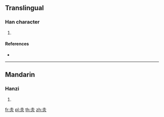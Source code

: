 {{character info/new}}
==Translingual==

===Han character===
{{Han char|rn=86|rad=火|as=03|sn=7|four=|canj=GF}}

# {{defn|Han|sort=火03}}

====References====
* {{Han ref|kx=0666.160|dkj=18877|dj=1075.210|hdz=32189.050|uh=707B|ud=28795}}

----

==Mandarin==

===Hanzi===
{{cmn-hanzi|pin=[[chì]] ([[chi4]])|wg=ch'ih<sup>4</sup>}}

# {{defn|lang=cmn|sort=火03}}

[[fr:灻]]
[[pl:灻]]
[[th:灻]]
[[zh:灻]]